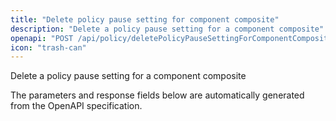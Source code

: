```yaml
---
title: "Delete policy pause setting for component composite"
description: "Delete a policy pause setting for a component composite"
openapi: "POST /api/policy/deletePolicyPauseSettingForComponentComposite"
icon: "trash-can"
---
```


Delete a policy pause setting for a component composite

<Note>
The parameters and response fields below are automatically generated from the OpenAPI specification.
</Note>
